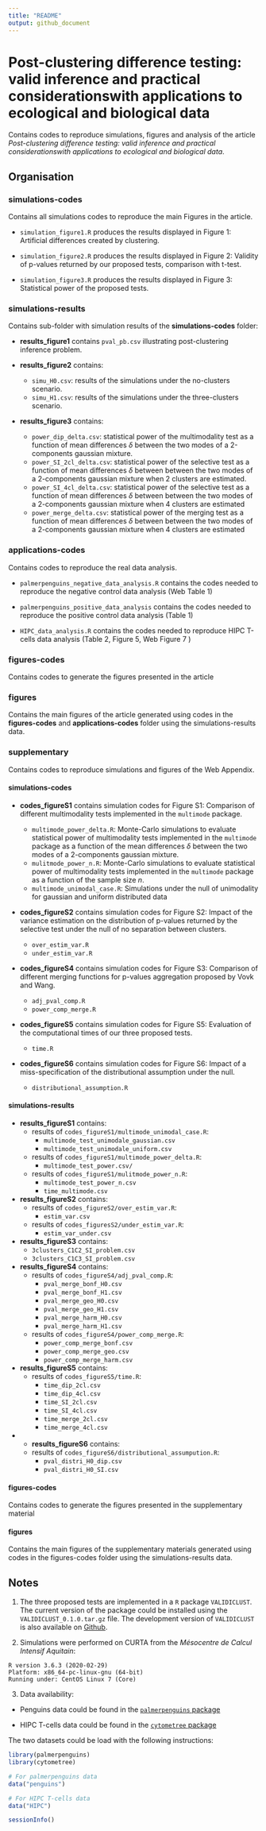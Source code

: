 ```yaml
---
title: "README"
output: github_document
---
```


# Post-clustering difference testing: valid inference and practical considerationswith applications to ecological and biological data

Contains codes to reproduce simulations, figures and analysis of the article *Post-clustering difference testing: valid inference and practical considerationswith applications to ecological and biological data*.

## Organisation 

### simulations-codes

Contains all simulations codes to reproduce the main Figures in the article. 

* `simulation_figure1.R` produces the results displayed in Figure 1: Artificial differences created by clustering. 

* `simulation_figure2.R` produces the results displayed in Figure 2: Validity of p-values returned by our proposed tests, comparison with t-test.

* `simulation_figure3.R` produces the results displayed in Figure 3: Statistical power of the proposed tests.

### simulations-results

Contains sub-folder with simulation results of the **simulations-codes** folder: 

* **results_figure1** contains `pval_pb.csv` illustrating post-clustering inference problem.

* **results_figure2** contains: 
  - `simu_H0.csv`: results of the simulations under the no-clusters scenario.
  - `simu_H1.csv`: results of the simulations under the three-clusters scenario.

* **results_figure3** contains:
  - `power_dip_delta.csv`: statistical power of the multimodality test as a function of mean differences $\delta$ between the two modes of a 2-components gaussian mixture. 
  - `power_SI_2cl_delta.csv`: statistical power of the selective test as a function of mean differences $\delta$ between between the two modes of a 2-components gaussian mixture when $2$ clusters are estimated.
  - `power_SI_4cl_delta.csv`: statistical power of the selective test as a function of mean differences $\delta$ between between the two modes of a 2-components gaussian mixture when $4$ clusters are estimated 
  - `power_merge_delta.csv`: statistical power of the merging test as a function of mean differences $\delta$ between between the two modes of a 2-components gaussian mixture when $4$ clusters are estimated 


### applications-codes

Contains codes to reproduce the real data analysis.

* `palmerpenguins_negative_data_analysis.R` contains the codes needed to reproduce the negative control data analysis (Web Table 1)

* `palmerpenguins_positive_data_analysis` contains the codes needed to reproduce the positive control data analysis (Table 1)


* `HIPC_data_analysis.R` contains the codes needed to reproduce HIPC T-cells data analysis (Table 2, Figure 5, Web Figure 7 )

### figures-codes
Contains codes to generate the figures presented in the article 

### figures
Contains the main figures of the article generated using codes in the **figures-codes** and **applications-codes** folder using the simulations-results data.


### supplementary 
Contains codes to reproduce simulations and figures of the Web Appendix. 

#### simulations-codes

* **codes_figureS1** contains simulation codes for Figure S1: Comparison of different multimodality tests implemented in the `multimode` package.

  - `multimode_power_delta.R`: Monte-Carlo simulations to evaluate statistical power of multimodality tests implemented in the `multimode` package as a function of the mean differences $\delta$ between the two modes of a 2-components gaussian mixture.
  - `mulitmode_power_n.R`: Monte-Carlo simulations to evaluate statistical power of multimodality tests implemented in the `multimode` package as a function of the sample size $n$.
  - `multimode_unimodal_case.R`: Simulations under the null of unimodality for gaussian and uniform distributed data

* **codes_figureS2** contains simulation codes for Figure S2: Impact of the variance estimation on the distribution of p-values returned by the selective test under the null of no separation between clusters.  
  - `over_estim_var.R`
  - `under_estim_var.R` 

* **codes_figureS4** contains simulation codes for Figure S3: Comparison of different merging functions for p-values aggregation proposed by Vovk and Wang. 
  - `adj_pval_comp.R`
  - `power_comp_merge.R` 

* **codes_figureS5** contains simulation codes for Figure S5: Evaluation of the computational times of our three proposed tests.
  - `time.R`

* **codes_figureS6** contains simulation codes for Figure S6: Impact of a miss-specification of the distributional assumption under the null.
  - `distributional_assumption.R` 

#### simulations-results 

* **results_figureS1** contains: 
  - results of `codes_figureS1/multimode_unimodal_case.R`:
    - `multimode_test_unimodale_gaussian.csv`
    - `multimode_test_unimodale_uniform.csv`
  - results of `codes_figureS1/multimode_power_delta.R`:
    - `multimode_test_power.csv/`
  - results of `codes_figureS1/mulitmode_power_n.R`:
    - `multimode_test_power_n.csv`
    - `time_multimode.csv`

* **results_figureS2** contains:
  - results of `codes_figureS2/over_estim_var.R`:
    - `estim_var.csv`
  - results of `codes_figuresS2/under_estim_var.R`:
    - `estim_var_under.csv`

* **results_figureS3** contains:
  - `3clusters_C1C2_SI_problem.csv`
  - `3clusters_C1C3_SI_problem.csv`

* **results_figureS4** contains:
  - results of `codes_figureS4/adj_pval_comp.R`:
    - `pval_merge_bonf_H0.csv`
    - `pval_merge_bonf_H1.csv`
    - `pval_merge_geo_H0.csv`
    - `pval_merge_geo_H1.csv`
    - `pval_merge_harm_H0.csv`
    - `pval_merge_harm_H1.csv`
  - results of `codes_figureS4/power_comp_merge.R`:
    - `power_comp_merge_bonf.csv`
    - `power_comp_merge_geo.csv`
    - `power_comp_merge_harm.csv`

* **results_figureS5** contains:
  - results of `codes_figureS5/time.R`:
    - `time_dip_2cl.csv`
    - `time_dip_4cl.csv`
    - `time_SI_2cl.csv`
    - `time_SI_4cl.csv`
    - `time_merge_2cl.csv`
    - `time_merge_4cl.csv`

* * **results_figureS6** contains:
  - results of `codes_figureS6/distributional_assumpution.R`:
    - `pval_distri_H0_dip.csv`
    - `pval_distri_H0_SI.csv`


#### figures-codes
Contains codes to generate the figures presented in the supplementary material 

#### figures
Contains the main figures of the supplementary materials generated using codes in the figures-codes folder using the simulations-results data.

## Notes 

1. The three proposed tests are implemented in a `R` package `VALIDICLUST`. The current version of the package could be installed using the `VALIDICLUST_0.1.0.tar.gz` file. The development version of `VALIDICLUST` is also available on [Github](https://github.com/benhvt/VALIDICLUST).

2. Simulations were performed on CURTA from the *Mésocentre de Calcul Intensif Aquitain*: 

```
R version 3.6.3 (2020-02-29)
Platform: x86_64-pc-linux-gnu (64-bit)
Running under: CentOS Linux 7 (Core)
```

3. Data availability: 

  - Penguins data could be found in the [`palmerpenguins` package](https://cran.r-project.org/web/packages/palmerpenguins/index.html)
  
  - HIPC T-cells data could be found in the [`cytometree` package](https://cran.r-project.org/web/packages/cytometree/index.html)
  
The two datasets could be load with the following instructions:
  
```r
library(palmerpenguins)
library(cytometree)

# For palmerpenguins data
data("penguins")

# For HIPC T-cells data
data("HIPC")

sessionInfo()
```
  
